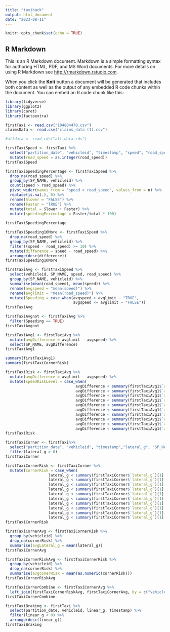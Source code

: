 ```yaml
---
title: "taxihack"
output: html_document
date: "2023-08-11"
---
```


```r
knitr::opts_chunk$set(echo = TRUE)
```

## R Markdown

This is an R Markdown document. Markdown is a simple formatting syntax for authoring HTML, PDF, and MS Word documents. For more details on using R Markdown see <http://rmarkdown.rstudio.com>.

When you click the **Knit** button a document will be generated that includes both content as well as the output of any embedded R code chunks within the document. You can embed an R code chunk like this:

```r
library(tidyverse)
library(ggplot2)
library(caret)
library(factoextra)
```

```r
firstTaxi <- read.csv("104804470.csv")
claimsData <- read.csv("claims_data (1).csv")
```

```r
#alldata <- read_rds("all_data.rds")
```


```r
firstTaxiSpeed <- firstTaxi %>% 
  select("partition_date", "vehicleid", "timestamp", "speed", "road_speed", "SP_NAME") %>% 
  mutate(road_speed = as.integer(road_speed))
firstTaxiSpeed
```
```r
firstTaxiSpeedingPercentage <- firstTaxiSpeed %>% 
  drop_na(road_speed) %>% 
  group_by(SP_NAME, vehicleid) %>% 
  count(speed > road_speed) %>% 
  pivot_wider(names_from = "speed > road_speed", values_from = n) %>% 
  replace(is.na(.), 0) %>% 
  rename(Slower = "FALSE") %>% 
  rename(Faster = "TRUE") %>% 
  mutate(total = Slower + Faster) %>% 
  mutate(speedingPercentage = Faster/total * 100)
  
firstTaxiSpeedingPercentage
```
```r
firstTaxiSpeeding10More <- firstTaxiSpeed %>% 
  drop_na(road_speed) %>% 
  group_by(SP_NAME, vehicleid) %>% 
  filter((speed - road_speed) >= 10) %>% 
  mutate(difference = speed - road_speed) %>% 
  arrange(desc(difference)) 
firstTaxiSpeeding10More
```
```r
firstTaxiAvg <- firstTaxiSpeed %>% 
  select(vehicleid, SP_NAME, speed, road_speed) %>% 
  group_by(SP_NAME, vehicleid) %>% 
  summarise(mean(road_speed), mean(speed)) %>% 
  rename(avgspeed = "mean(speed)") %>% 
  rename(avglimit = "mean(road_speed)") %>% 
  mutate(Speeding = case_when(avgspeed > avglimit ~ "TRUE",
                              avgspeed <= avglimit ~ "FALSE"))
firstTaxiAvg
```
```r
firstTaxiAvgnot <- firstTaxiAvg %>% 
  filter(Speeding == TRUE)
firstTaxiAvgnot
```

```r
firstTaxiAvg1 <- firstTaxiAvg %>% 
  mutate(avgDifference = avglimit - avgspeed) %>% 
  select(SP_NAME, avgDifference)
firstTaxiAvg1
```
```r
summary(firstTaxiAvg1)
summary(firstTaxiCornerRisk)
```
```r
firstTaxiRisk <- firstTaxiAvg %>% 
  mutate(avgDifference = avglimit - avgspeed) %>% 
  mutate(speedRiskLevel = case_when(
                               avgDifference < summary(firstTaxiAvg1$`avgDifference`)[1] + ((summary(firstTaxiAvg1$`avgDifference`)[6] - summary(firstTaxiAvg1$`avgDifference`)[1])*0.1) ~ "10",
                               avgDifference < summary(firstTaxiAvg1$`avgDifference`)[1] + ((summary(firstTaxiAvg1$`avgDifference`)[6] - summary(firstTaxiAvg1$`avgDifference`)[1])*0.2) ~ "9",
                               avgDifference < summary(firstTaxiAvg1$`avgDifference`)[1] + ((summary(firstTaxiAvg1$`avgDifference`)[6] - summary(firstTaxiAvg1$`avgDifference`)[1])*0.3) ~ "8",
                               avgDifference < summary(firstTaxiAvg1$`avgDifference`)[1] + ((summary(firstTaxiAvg1$`avgDifference`)[6] - summary(firstTaxiAvg1$`avgDifference`)[1])*0.4) ~ "7",
                               avgDifference < summary(firstTaxiAvg1$`avgDifference`)[1] + ((summary(firstTaxiAvg1$`avgDifference`)[6] - summary(firstTaxiAvg1$`avgDifference`)[1])*0.5) ~ "6",
                               avgDifference < summary(firstTaxiAvg1$`avgDifference`)[1] + ((summary(firstTaxiAvg1$`avgDifference`)[6] - summary(firstTaxiAvg1$`avgDifference`)[1])*0.6) ~ "5",
                               avgDifference < summary(firstTaxiAvg1$`avgDifference`)[1] + ((summary(firstTaxiAvg1$`avgDifference`)[6] - summary(firstTaxiAvg1$`avgDifference`)[1])*0.7) ~ "4",
                               avgDifference < summary(firstTaxiAvg1$`avgDifference`)[1] + ((summary(firstTaxiAvg1$`avgDifference`)[6] - summary(firstTaxiAvg1$`avgDifference`)[1])*0.8) ~ "3",
                               avgDifference < summary(firstTaxiAvg1$`avgDifference`)[1] + ((summary(firstTaxiAvg1$`avgDifference`)[6] - summary(firstTaxiAvg1$`avgDifference`)[1])*0.9) ~ "2",
                               avgDifference < summary(firstTaxiAvg1$`avgDifference`)[1] + ((summary(firstTaxiAvg1$`avgDifference`)[6] - summary(firstTaxiAvg1$`avgDifference`)[1])*1.0) ~ "1",))
firstTaxiRisk
```

```r
firstTaxiCorner <- firstTaxi%>% 
  select("partition_date", "vehicleid", "timestamp","lateral_g", "SP_NAME") %>% 
  filter(lateral_g > 0) 
firstTaxiCorner
```
```r
firstTaxiCornerRisk <- firstTaxiCorner %>% 
  mutate(cornerRisk = case_when(
                   lateral_g < summary(firstTaxiCorner$`lateral_g`)[1] + ((summary(firstTaxiCorner$`lateral_g`)[6] - summary(firstTaxiCorner$`lateral_g`)[1])*0.1)~ "1",
                   lateral_g < summary(firstTaxiCorner$`lateral_g`)[1] + ((summary(firstTaxiCorner$`lateral_g`)[6] - summary(firstTaxiCorner$`lateral_g`)[1])*0.2)~ "2",
                   lateral_g < summary(firstTaxiCorner$`lateral_g`)[1] + ((summary(firstTaxiCorner$`lateral_g`)[6] - summary(firstTaxiCorner$`lateral_g`)[1])*0.3)~ "3",
                   lateral_g < summary(firstTaxiCorner$`lateral_g`)[1] + ((summary(firstTaxiCorner$`lateral_g`)[6] - summary(firstTaxiCorner$`lateral_g`)[1])*0.4)~ "4",
                   lateral_g < summary(firstTaxiCorner$`lateral_g`)[1] + ((summary(firstTaxiCorner$`lateral_g`)[6] - summary(firstTaxiCorner$`lateral_g`)[1])*0.5)~ "5",
                   lateral_g < summary(firstTaxiCorner$`lateral_g`)[1] + ((summary(firstTaxiCorner$`lateral_g`)[6] - summary(firstTaxiCorner$`lateral_g`)[1])*0.6)~ "6",
                   lateral_g < summary(firstTaxiCorner$`lateral_g`)[1] + ((summary(firstTaxiCorner$`lateral_g`)[6] - summary(firstTaxiCorner$`lateral_g`)[1])*0.7)~ "7",
                   lateral_g < summary(firstTaxiCorner$`lateral_g`)[1] + ((summary(firstTaxiCorner$`lateral_g`)[6] - summary(firstTaxiCorner$`lateral_g`)[1])*0.8)~ "8",
                   lateral_g < summary(firstTaxiCorner$`lateral_g`)[1] + ((summary(firstTaxiCorner$`lateral_g`)[6] - summary(firstTaxiCorner$`lateral_g`)[1])*0.9)~ "9",
                   lateral_g < summary(firstTaxiCorner$`lateral_g`)[1] + ((summary(firstTaxiCorner$`lateral_g`)[6] - summary(firstTaxiCorner$`lateral_g`)[1])*01.0)~ "10",))
firstTaxiCornerRisk
```
```r
firstTaxiCornerAvg <- firstTaxiCornerRisk %>% 
  group_by(vehicleid) %>% 
  drop_na(cornerRisk) %>% 
  summarise(avgLateral_g = mean(lateral_g)) 
firstTaxiCornerAvg

```

```r
firstTaxiCornerRiskAvg <- firstTaxiCornerRisk %>% 
  group_by(vehicleid) %>% 
  drop_na(cornerRisk) %>% 
  summarise(avgconerRisk = mean(as.numeric(cornerRisk)))
firstTaxiCornerRiskAvg
```
```r
firstTaxiCornerCombine <- firstTaxiCornerAvg %>% 
  left_join(firstTaxiCornerRiskAvg, firstTaxiCornerAvg, by = c("vehicleid"))
firstTaxiCornerCombine
```
```r
firstTaxiBraking <- firstTaxi %>% 
  select(partition_date, vehicleid, linear_g, timestamp) %>% 
  filter(linear_g < 0) %>% 
  arrange(desc(linear_g))
firstTaxiBraking
```

